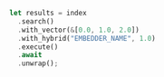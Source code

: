 <CodeGroup>

```rust Rust
let results = index
  .search()
  .with_vector(&[0.0, 1.0, 2.0])
  .with_hybrid("EMBEDDER_NAME", 1.0)
  .execute()
  .await
  .unwrap();
```
</CodeGroup>
